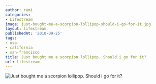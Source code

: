 ```yaml
---
author: rami
categories:
- Lifestream
image: just-bought-me-a-scorpion-lollipop-should-i-go-for-it.jpg
layout: lifestream
publishedAt: '2010-09-25'
tags:
- usa
- california
- san-francisco
title: Just bought me a scorpion lollipop. Should i go for it?
url: lifestream
---
```


![Just bought me a scorpion lollipop. Should i go for it?](/assets/images/content/lifestream/just-bought-me-a-scorpion-lollipop-should-i-go-for-it.jpg)